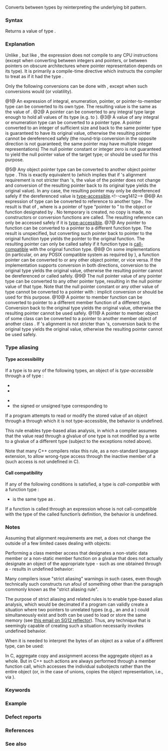 {{title|{{tt|reinterpret_cast}} conversion}}
{{cpp/language/expressions/navbar}}

Converts between types by reinterpreting the underlying bit pattern.

===Syntax===
{{sdsc begin}}
{{sdsc|{{ttb|reinterpret_cast&lt;}} {{spar|target-type}} {{ttb|&gt;(}} {{spar|expression}} {{ttb|)}}}}
{{sdsc end}}

Returns a value of type {{spar|target-type}}.

===Explanation===
Unlike {{c/core|static_cast}}, but like {{c/core|const_cast}}, the {{c/core|reinterpret_cast}} expression does not compile to any CPU instructions (except when converting between integers and pointers, or between pointers on obscure architectures where pointer representation depends on its type). It is primarily a compile-time directive which instructs the compiler to treat {{spar|expression}} as if it had the type {{spar|target-type}}.

Only the following conversions can be done with {{c/core|reinterpret_cast}}, except when such conversions would {{rlp|const_cast#Casting away constness|cast away constness}} (or volatility).

@1@ An expression of integral, enumeration, pointer, or pointer-to-member type can be converted to its own type. The resulting value is the same as the value of {{spar|expression}}.
@2@ A pointer can be converted to any integral type large enough to hold all values of its type (e.g. to {{lc|std::uintptr_t}}).
@3@ A value of any integral or enumeration type can be converted to a pointer type. A pointer converted to an integer of sufficient size and back to the same pointer type is guaranteed to have its original value, otherwise the resulting pointer cannot be dereferenced safely (the round-trip conversion in the opposite direction is not guaranteed; the same pointer may have multiple integer representations) The null pointer constant {{lc|NULL}} or integer zero is not guaranteed to yield the null pointer value of the target type; {{rlpt|static_cast}} or {{rlp|implicit cast|implicit conversion}} should be used for this purpose.

{{rrev|since=c++11|
@4@ Any value of type {{lc|std::nullptr_t}}, including {{c|nullptr}} can be converted to any integral type as if it were {{c|(void*)0}}, but no value, not even {{c|nullptr}} can be converted to {{lc|std::nullptr_t}}: {{c/core|static_cast}} should be used for that purpose.
}}
@5@ Any object pointer type {{tt|T1*}} can be converted to another object pointer type {{tt|''cv'' T2*}}. This is exactly equivalent to {{box|{{c/core|static_cast&lt;}}''cv''{{c/core| T2*&gt;(static_cast&lt;}}''cv''{{c/core| void*&gt;(}}{{spar|expression}}{{c/core|))}}}} (which implies that if {{tt|T2}}'s alignment requirement is not stricter than {{tt|T1}}'s, the value of the pointer does not change and conversion of the resulting pointer back to its original type yields the original value). In any case, the resulting pointer may only be dereferenced safely if the dereferenced value is [[#Type accessibility|type-accessible]].{{mark unreviewed dr|cwg}}&lt;!--cwg1412--&gt;
@6@ An {{rev inl|until=c++11|{{rlp|value category#lvalue|lvalue}}}}{{rev inl|since=c++11|{{rlp|value category#glvalue|glvalue}}}} expression of type {{tt|T1}} can be converted to reference to another type {{tt|T2}}. The result is that of {{c|*reinterpret_cast&lt;T2*&gt;(p)}}, where {{c|p}} is a pointer of type “pointer to {{tt|T1}}” to the object or function designated by {{spar|expression}}. No temporary is {{rev inl|since=c++17|materialized or}} created, no copy is made, no constructors or conversion functions are called. The resulting reference can only be accessed safely if it is [[#Type accessibility|type-accessible]].
@7@ Any pointer to function can be converted to a pointer to a different function type. The result is unspecified, but converting such pointer back to pointer to the original function type yields the pointer to the original function. The resulting pointer can only be called safely if it function type is [[#Call compatibility|call-compatible]] with the original function type.
@8@ On some implementations (in particular, on any POSIX compatible system as required by [https://pubs.opengroup.org/onlinepubs/9699919799/functions/dlsym.html {{tt|dlsym}}]), a function pointer can be converted to {{c/core|void*}} or any other object pointer, or vice versa. If the implementation supports conversion in both directions, conversion to the original type yields the original value, otherwise the resulting pointer cannot be dereferenced or called safely.
@9@ The null pointer value of any pointer type can be converted to any other pointer type, resulting in the null pointer value of that type. Note that the null pointer constant {{c|nullptr}} or any other value of type {{lc|std::nullptr_t}} cannot be converted to a pointer with {{c/core|reinterpret_cast}}: implicit conversion or {{c/core|static_cast}} should be used for this purpose.
@10@ A pointer to member function can be converted to pointer to a different member function of a different type. Conversion back to the original type yields the original value, otherwise the resulting pointer cannot be used safely.
@11@ A pointer to member object of some class {{tt|T1}} can be converted to a pointer to another member object of another class {{tt|T2}}. If {{tt|T2}}'s alignment is not stricter than {{tt|T1}}'s, conversion back to the original type {{tt|T1}} yields the original value, otherwise the resulting pointer cannot be used safely.

{{cpp/language/cast return}}

===Type aliasing===
====Type accessibility====
If a type {{tt|T_ref}} is {{rlp|implicit conversion#Similar types|similar}} to any of the following types, an object of {{rlpsd|type#Dynamic type}} {{tt|T_obj}} is ''type-accessible'' through a {{rev inl|until=c++11|lvalue}}{{rev inl|since=c++11|glvalue}} of type {{tt|T_ref}}:
* {{c/core|char}}
* {{c/core|unsigned char}}
{{rrev|since=c++17|
* {{lc|std::byte}}
}}
* {{tt|T_obj}}
* the signed or unsigned type corresponding to {{tt|T_obj}}

If a program attempts to read or modify the stored value of an object through a {{rev inl|until=c++11|lvalue}}{{rev inl|since=c++11|glvalue}} through which it is not type-accessible, the behavior is undefined.

This rule enables type-based alias analysis, in which a compiler assumes that the value read through a glvalue of one type is not modified by a write to a glvalue of a different type (subject to the exceptions noted above).

Note that many C++ compilers relax this rule, as a non-standard language extension, to allow wrong-type access through the inactive member of a {{rlp|union}} (such access is not undefined in C).

====Call compatibility====
If any of the following conditions is satisfied, a type {{tt|T_call}} is ''call-compatible'' with a function type {{tt|T_func}}:
* {{tt|T_call}} is the same type as {{tt|T_func}}.
{{rrev|since=c++17|
* {{tt|T_func*}} can be converted to {{tt|T_call*}} via a {{rlp|implicit conversion#Function pointer conversions|function pointer conversion}}.
}}

If a function is called through an expression whose {{rlpsd|function#Function type}} is not call-compatible with the type of the called function’s definition, the behavior is undefined.

===Notes===
Assuming that alignment requirements are met, a {{c/core|reinterpret_cast}} does not change the {{rlp|pointer#Pointers|value of a pointer}} outside of a few limited cases dealing with {{rlp|static_cast#pointer-interconvertible|''pointer-interconvertible''}} objects:
{{source|1=
struct S1 { int a; } s1;
struct S2 { int a; private: int b; } s2; // not standard-layout
union U { int a; double b; } u = {0};
int arr[2];

int* p1 = reinterpret_cast&lt;int*&gt;(&amp;s1); // value of p1 is "pointer to s1.a" because
                                       // s1.a and s1 are pointer-interconvertible

int* p2 = reinterpret_cast&lt;int*&gt;(&amp;s2); // value of p2 is unchanged by reinterpret_cast
                                       // and is "pointer to s2". 

int* p3 = reinterpret_cast&lt;int*&gt;(&amp;u);  // value of p3 is "pointer to u.a":
                                       // u.a and u are pointer-interconvertible

double* p4 = reinterpret_cast&lt;double*&gt;(p3); // value of p4 is "pointer to u.b": u.a and
                                            // u.b are pointer-interconvertible because
                                            // both are pointer-interconvertible with u

int* p5 = reinterpret_cast&lt;int*&gt;(&amp;arr); // value of p5 is unchanged by reinterpret_cast
                                        // and is "pointer to arr"
}}

Performing a class member access that designates a non-static data member or a non-static member function on a glvalue that does not actually designate an object of the appropriate type - such as one obtained through a {{c/core|reinterpret_cast}} - results in undefined behavior:

{{source|1=
struct S { int x; };
struct T { int x; int f(); };
struct S1 : S {};    // standard-layout
struct ST : S, T {}; // not standard-layout
 
S s = {};
auto p = reinterpret_cast&lt;T*&gt;(&amp;s); // value of p is "pointer to s"
auto i = p-&gt;x; // class member access expression is undefined behavior;
               // s is not a T object
p-&gt;x = 1; // undefined behavior
p-&gt;f();   // undefined behavior
 
S1 s1 = {};
auto p1 = reinterpret_cast&lt;S*&gt;(&amp;s1); // value of p1 is "pointer to the S subobject of s1"
auto i = p1-&gt;x; // OK
p1-&gt;x = 1;      // OK
 
ST st = {};
auto p2 = reinterpret_cast&lt;S*&gt;(&amp;st); // value of p2 is "pointer to st"
auto i = p2-&gt;x; // undefined behavior
p2-&gt;x = 1;      // undefined behavior
}}

Many compilers issue "strict aliasing" warnings in such cases, even though technically such constructs run afoul of something other than the paragraph commonly known as the "strict aliasing rule".

The purpose of strict aliasing and related rules is to enable type-based alias analysis, which would be decimated if a program can validly create a situation where two pointers to unrelated types (e.g., an {{c/core|int*}} and a {{c/core|float*}}) could simultaneously exist and both can be used to load or store the same memory (see [https://web.archive.org/web/20201128194944/http://www.open-std.org/pipermail/ub/2016-February/000565.html this email on SG12 reflector]). Thus, any technique that is seemingly capable of creating such a situation necessarily invokes undefined behavior.

When it is needed to interpret the bytes of an object as a value of a different type, {{lc|std::memcpy}} {{rev inl|since=c++20|or {{ltt|cpp/numeric/bit_cast|std::bit_cast}}}} can be used:

{{source|1=
double d = 0.1;
std::int64_t n;
static_assert(sizeof n == sizeof d);
// n = *reinterpret_cast&lt;std::int64_t*&gt;(&amp;d); // Undefined behavior
std::memcpy(&amp;n, &amp;d, sizeof d);               // OK
n = std::bit_cast&lt;std::int64_t&gt;(d);          // also OK
}}

{{rrev|since=c++11|
If the implementation provides {{lc|std::intptr_t}} and/or {{lc|std::uintptr_t}}, then a cast from a pointer to an object type or ''cv'' {{c/core|void}} to these types is always well-defined. However, this is not guaranteed for a function pointer.
}}

In C, aggregate copy and assignment access the aggregate object as a whole. But in C++ such actions are always performed through a member function call, which accesses the individual subobjects rather than the entire object (or, in the case of unions, copies the object representation, i.e., via {{c/core|unsigned char}}).

===Keywords===
{{ltt|cpp/keyword/reinterpret_cast}}

===Example===
{{example
|Demonstrates some uses of {{c/core|reinterpret_cast}}:
|code=
#include &lt;cassert&gt;
#include &lt;cstdint&gt;
#include &lt;iostream&gt;

int f() { return 42; }

int main()
{
    int i = 7;
    
    // pointer to integer and back
    std::uintptr_t v1 = reinterpret_cast&lt;std::uintptr_t&gt;(&amp;i); // static_cast is an error
    std::cout &lt;&lt; "The value of &amp;i is " &lt;&lt; std::showbase &lt;&lt; std::hex &lt;&lt; v1 &lt;&lt; '\n';
    int* p1 = reinterpret_cast&lt;int*&gt;(v1);
    assert(p1 == &amp;i);
    
    // pointer to function to another and back
    void(*fp1)() = reinterpret_cast&lt;void(*)()&gt;(f);
    // fp1(); undefined behavior
    int(*fp2)() = reinterpret_cast&lt;int(*)()&gt;(fp1);
    std::cout &lt;&lt; std::dec &lt;&lt; fp2() &lt;&lt; '\n'; // safe
    
    // type aliasing through pointer
    char* p2 = reinterpret_cast&lt;char*&gt;(&amp;i);
    std::cout &lt;&lt; (p2[0] == '\x7' ? "This system is little-endian\n"
                                 : "This system is big-endian\n");
    
    // type aliasing through reference
    reinterpret_cast&lt;unsigned int&amp;&gt;(i) = 42;
    std::cout &lt;&lt; i &lt;&lt; '\n';
    
    [[maybe_unused]] const int &amp;const_iref = i;
    // int &amp;iref = reinterpret_cast&lt;int&amp;&gt;(
    //     const_iref); // compiler error - can't get rid of const
    // Must use const_cast instead: int &amp;iref = const_cast&lt;int&amp;&gt;(const_iref);
}
|p=true
|output=
The value of &amp;i is 0x7fff352c3580
42
This system is little-endian
42
}}

===Defect reports===
{{dr list begin}}
{{dr list item|wg=cwg|dr=195|std=C++98|before=conversion between function pointers&lt;br&gt;and object pointers not allowed|after=made conditionally-supported}}
{{dr list item|wg=cwg|dr=658|std=C++98|before=the result of pointer conversions was unspecified&lt;br&gt;(except for conversions back to the original type)|after=specification provided for pointers&lt;br&gt;whose pointed-to types satisfy&lt;br&gt;the alignment requirements}}
{{dr list item|wg=cwg|dr=799|std=C++98|before=it was unclear which identity conversion&lt;br&gt;can be done by {{c/core|reinterpret_cast}}|after=made clear}}
{{dr list item|wg=cwg|dr=1268|std=C++11|before={{c/core|reinterpret_cast}} could only cast&lt;br&gt;lvalues to reference types|after=xvalues also allowed}}
{{dr list item|wg=cwg|dr=2780|std=C++98|before={{c/core|reinterpret_cast}} could not cast&lt;br&gt;function lvalues to other reference types|after=allowed}}
{{dr list item|wg=cwg|dr=2939|std=C++17|before={{c/core|reinterpret_cast}} could cast&lt;br&gt;prvalues to rvalue reference types|after=not allowed}}
{{dr list end}}

===References===
{{ref std c++23}}
{{ref std|section=7.6.1.10|title=Reinterpret cast|id=expr.reinterpret.cast}}
{{ref std end}}
{{ref std c++20}}
{{ref std|section=7.6.1.9|title=Reinterpret cast|id=expr.reinterpret.cast}}
{{ref std end}}
{{ref std c++17}}
{{ref std|section=8.2.10|title=Reinterpret cast|id=expr.reinterpret.cast}}
{{ref std end}}
{{ref std c++14}}
{{ref std|section=5.2.10|title=Reinterpret cast|id=expr.reinterpret.cast}}
{{ref std end}}
{{ref std c++11}}
{{ref std|section=5.2.10|title=Reinterpret cast|id=expr.reinterpret.cast}}
{{ref std end}}
{{ref std c++98}}
{{ref std|section=5.2.10|title=Reinterpret cast|id=expr.reinterpret.cast}}
{{ref std end}}
{{ref std c++03}}
{{ref std|section=5.2.10|title=Reinterpret cast|id=expr.reinterpret.cast}}
{{ref std end}}

===See also===
{{dsc begin}}
{{dsc inc|cpp/language/dsc const_cast}}
{{dsc inc|cpp/language/dsc static_cast}}
{{dsc inc|cpp/language/dsc dynamic_cast}}
{{dsc inc|cpp/language/dsc explicit_cast}}
{{dsc inc|cpp/language/dsc implicit_cast}}
{{dsc inc|cpp/numeric/dsc bit_cast}}
{{dsc end}}

{{langlinks|de|es|fr|it|ja|pt|ru|zh}}